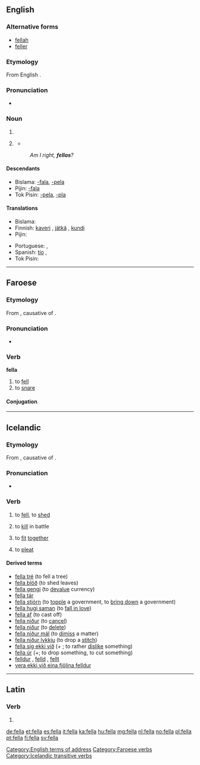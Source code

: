 ==English==

===Alternative forms===
* [[fellah#Etymology 2|fellah]]
* [[feller]]

===Etymology===
From English {{term|fellow}}.

===Pronunciation===
* {{rhymes|ɛlə}}

===Noun===
{{en-noun}}

# {{eye dialect of|fellow}}
# {{informal}} {{non-gloss definition|used to address a male}}
#* {{quote-book|author=Donald Meichenbaum|chapter=Discussion|title=The Evolution of Psychotherapy: The Third Conference‎|page=90|editor=Jeffrey K. Zeig|year=1997|passage=By the third go-around, the essence of what I wrote was, "And the same to you, '''fella'''!" I am glad that our relationship has survived that exchange.}}
#: ''Am I right, '''fellas'''?''

====Descendants====
*Bislama: [[-fala]], [[-pela]]
*Pijin: [[-fala]]
*Tok Pisin: [[-pela]], [[-pla]]

====Translations====
{{trans-top|fella}}
* Bislama: {{t-|bi|man}}
* Finnish: [[kaveri]] {{qualifier|slang}}, [[jätkä]] {{qualifier|slang}}, [[kundi]] {{qualifier|slang}}
* Pijin: {{tø|pis|man}}
{{trans-mid}}
* Portuguese: {{t+|pt|cara|c}}, {{t+|pt|mano|m}}
* Spanish: [[tío]] {{qualifier|slang}}, {{t+|es|muchacho}}
* Tok Pisin: {{t-|tpi|man}}
{{trans-bottom}}

[[Category:English terms of address]]

----

==Faroese==

===Etymology===
From {{etyl|non|fo}} {{term|fella|lang=non}}, causative of {{term|falla||to fall|lang=non}}.

===Pronunciation===
* {{IPA|[ˈfɛdla]|lang=fo}}

===Verb===
'''fella'''

# to [[fell]]
# to [[snare]]

====Conjugation====
{{fo-conj-8|fe|l}}

[[Category:Faroese verbs]]

----

==Icelandic==

===Etymology===
From {{etyl|non|is}} {{term|fella|lang=non}}, causative of {{term|falla||to fall|lang=non}}.

===Pronunciation===
* {{IPA|[ˈfɛtla]|lang=is}}
*: {{rhymes|ɛtla|lang=is}}

===Verb===
{{is-verb-weak|felldi|fellt}}

# {{transitive|governs the accusative|lang=is}} to [[fell]], to [[shed]]
# {{transitive|governs the accusative|lang=is}} to [[kill]] in battle
# {{transitive|governs the accusative|lang=is}} to [[fit]] [[together]]
# {{transitive|governs the accusative|lang=is}} to [[pleat]]

====Derived terms====
* [[fella tré]] (to fell a tree)
* [[fella blöð]] (to shed leaves)
* [[fella gengi]] (to [[devalue]] currency)
* [[fella tár]]
* [[fella stjórn]] (to [[topple]] a government, to [[bring down]] a government)
* [[fella hugi saman]] (to [[fall in love]])
* [[fella af]] (to cast off)
* [[fella niður]] (to [[cancel]])
* [[fella niður]] (to [[delete]])
* [[fella niður mál]] (to [[dimiss]] a matter)
* [[fella niður lykkju]] (to drop a [[stitch]])
* [[fella sig ekki við]] (+ {{accusative}}; to rather [[dislike]] something)
* [[fella úr]] (+{{accusative}}; to drop something, to cut something)
* [[felldur]] {{m}}, [[felld]] {{f}}, [[fellt]] {{n}}
* [[vera ekki við eina fjölina felldur]]

[[Category:Icelandic transitive verbs]]

----

==Latin==

===Verb===
{{la-verb-form|fellā}}

# {{conjugation of|fello|fellō|1|s|pres|act|imp|lang=la}}

[[de:fella]]
[[et:fella]]
[[es:fella]]
[[it:fella]]
[[ka:fella]]
[[hu:fella]]
[[mg:fella]]
[[nl:fella]]
[[no:fella]]
[[pl:fella]]
[[pt:fella]]
[[fi:fella]]
[[sv:fella]]
